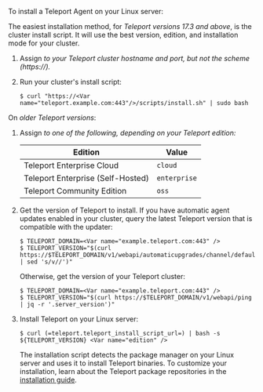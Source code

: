 To install a Teleport Agent on your Linux server:

The easiest installation method, for *Teleport versions 17.3 and above*, is the
cluster install script. It will use the best version, edition, and installation
mode for your cluster.

1. Assign <Var name="teleport.example.com:443"/> to your Teleport cluster
   hostname and port, but not the scheme (https://).

1. Run your cluster's install script:

   ```code
   $ curl "https://<Var name="teleport.example.com:443"/>/scripts/install.sh" | sudo bash
   ```

On *older Teleport versions*:

1. Assign <Var name="edition" /> to one of the following, depending on your
   Teleport edition:

   | Edition                           | Value        |
   |-----------------------------------|--------------|
   | Teleport Enterprise Cloud         | `cloud`      |
   | Teleport Enterprise (Self-Hosted) | `enterprise` |
   | Teleport Community Edition        | `oss`        |

1. Get the version of Teleport to install. If you have automatic agent updates
   enabled in your cluster, query the latest Teleport version that is compatible
   with the updater:

   ```code
   $ TELEPORT_DOMAIN=<Var name="example.teleport.com:443" />
   $ TELEPORT_VERSION="$(curl https://$TELEPORT_DOMAIN/v1/webapi/automaticupgrades/channel/default/version | sed 's/v//')"
   ```

   Otherwise, get the version of your Teleport cluster:

   ```code
   $ TELEPORT_DOMAIN=<Var name="example.teleport.com:443" />
   $ TELEPORT_VERSION="$(curl https://$TELEPORT_DOMAIN/v1/webapi/ping | jq -r '.server_version')"
   ```

1. Install Teleport on your Linux server:

   ```code
   $ curl (=teleport.teleport_install_script_url=) | bash -s ${TELEPORT_VERSION} <Var name="edition" />
   ```

   The installation script detects the package manager on your Linux server and
   uses it to install Teleport binaries. To customize your installation, learn
   about the Teleport package repositories in the [installation
   guide](../installation.mdx#linux).
